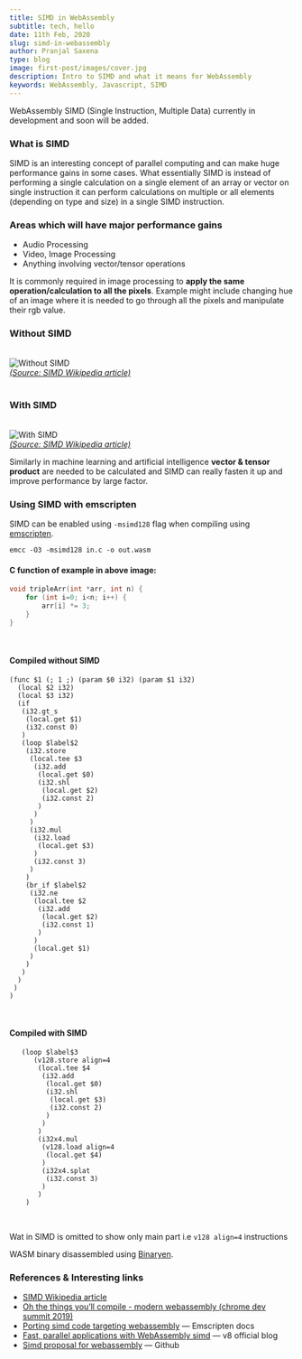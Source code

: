 ```yaml
---
title: SIMD in WebAssembly
subtitle: tech, hello
date: 11th Feb, 2020
slug: simd-in-webassembly
author: Pranjal Saxena
type: blog
image: first-post/images/cover.jpg
description: Intro to SIMD and what it means for WebAssembly
keywords: WebAssembly, Javascript, SIMD
---
```

WebAssembly SIMD (Single Instruction, Multiple Data) currently in development and soon will be added.


### What is SIMD

SIMD is an interesting concept of parallel computing and can make huge performance gains in some cases.
What essentially SIMD is instead of performing a single calculation on a single element of an array 
or vector on single instruction it can perform calculations on multiple or all elements
(depending on type and size) in a single SIMD instruction.  


### Areas which will have major performance gains
- Audio Processing
- Video, Image Processing
- Anything involving vector/tensor operations

It is commonly required in image processing to <b>apply the same operation/calculation to all the pixels</b>. Example might
include changing hue of an image where it is needed to go through all the pixels and manipulate their rgb value.

### Without SIMD
<br />
<img alt="Without SIMD" src="https://upload.wikimedia.org/wikipedia/commons/thumb/6/6b/Non-SIMD_cpu_diagram1.svg/560px-Non-SIMD_cpu_diagram1.svg.png" />
<br />
<a href="https://en.wikipedia.org/wiki/SIMD"><cite>(Source: SIMD Wikipedia article)</cite></a>

<br />
<br />

### With SIMD
<br />
<img alt="With SIMD" src="https://upload.wikimedia.org/wikipedia/commons/thumb/9/9b/SIMD_cpu_diagram1.svg/560px-SIMD_cpu_diagram1.svg.png" />
<br />
<a href="https://en.wikipedia.org/wiki/SIMD"><cite>(Source: SIMD Wikipedia article)</cite></a>

Similarly in machine learning and artificial intelligence <b>vector & tensor product</b> are needed to be calculated and 
SIMD can really fasten it up and improve performance by large factor.

### Using SIMD with emscripten
SIMD can be enabled using `-msimd128` flag when compiling using <a href="https://emscripten.org/docs/porting/simd.html">emscripten</a>.

`emcc -O3 -msimd128 in.c -o out.wasm`

#### C function of example in above image: 
```c
void tripleArr(int *arr, int n) {
	for (int i=0; i<n; i++) {
		arr[i] *= 3;
	}
}
```
<br />

#### Compiled without SIMD
```
(func $1 (; 1 ;) (param $0 i32) (param $1 i32)
  (local $2 i32)
  (local $3 i32)
  (if
   (i32.gt_s
    (local.get $1)
    (i32.const 0)
   )
   (loop $label$2
    (i32.store
     (local.tee $3
      (i32.add
       (local.get $0)
       (i32.shl
        (local.get $2)
        (i32.const 2)
       )
      )
     )
     (i32.mul
      (i32.load
       (local.get $3)
      )
      (i32.const 3)
     )
    )
    (br_if $label$2
     (i32.ne
      (local.tee $2
       (i32.add
        (local.get $2)
        (i32.const 1)
       )
      )
      (local.get $1)
     )
    )
   )
  )
 )
)
```
<br />

#### Compiled with SIMD
```
   (loop $label$3
      (v128.store align=4
       (local.tee $4
        (i32.add
         (local.get $0)
         (i32.shl
          (local.get $3)
          (i32.const 2)
         )
        )
       )
       (i32x4.mul
        (v128.load align=4
         (local.get $4)
        )
        (i32x4.splat
         (i32.const 3)
        )
       )
    )
```
<br />

Wat in SIMD is omitted to show only main part i.e `v128 align=4` instructions

WASM binary disassembled using <a href="https://github.com/WebAssembly/binaryen">Binaryen</a>.
<br />


### References & Interesting links
* <a href="https://en.wikipedia.org/wiki/simd">SIMD Wikipedia article</a>
* <a href="https://youtu.be/kzrl91spspc">Oh the things you’ll compile - modern webassembly (chrome dev summit 2019)</a> 
* <a href="https://emscripten.org/docs/porting/simd.html">Porting simd code targeting webassembly</a> — Emscripten docs
* <a href="https://v8.dev/features/simd#using-webassembly-simd">Fast, parallel applications with WebAssembly simd</a> — v8 official blog
* <a href="https://github.com/webassembly/simd">Simd proposal for webassembly</a> — Github